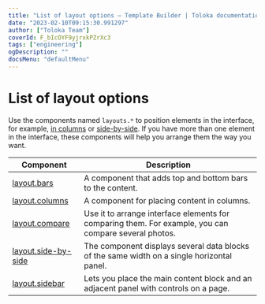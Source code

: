 ```yaml
---
title: "List of layout options — Template Builder | Toloka documentation"
date: "2023-02-10T09:15:30.991297"
author: ["Toloka Team"]
coverId: F_bIcOYF9yjrxkPZrXc3
tags: ["engineering"]
ogDescription: ""
docsMenu: "defaultMenu"
---
```


# List of layout options

Use the components named `layouts.*` to position elements in the interface, for example, [in columns](/docs-new/template-builder/reference/layout.columns) or [side-by-side](/docs-new/template-builder/reference/layout.side-by-side). If you have more than one element in the interface, these components will help you arrange them the way you want.

| Component                                     | Description                                                                                           |
| --------------------------------------------- | ----------------------------------------------------------------------------------------------------- |
| [layout.bars](/docs-new/template-builder/reference/layout.bars)                 | A component that adds top and bottom bars to the content.                                             |
| [layout.columns](/docs-new/template-builder/reference/layout.columns)           | A component for placing content in columns.                                                           |
| [layout.compare](/docs-new/template-builder/reference/layout.compare)           | Use it to arrange interface elements for comparing them. For example, you can compare several photos. |
| [layout.side-by-side](/docs-new/template-builder/reference/layout.side-by-side) | The component displays several data blocks of the same width on a single horizontal panel.            |
| [layout.sidebar](/docs-new/template-builder/reference/layout.sidebar)           | Lets you place the main content block and an adjacent panel with controls on a page.                  |
